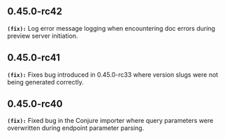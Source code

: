 ## 0.45.0-rc42
**`(fix):`** Log error message logging when encountering doc errors during preview server initiation.


## 0.45.0-rc41
**`(fix):`** Fixes bug introduced in 0.45.0-rc33 where version slugs were not being generated correctly.

## 0.45.0-rc40
**`(fix):`** Fixed bug in the Conjure importer where query parameters were overwritten during endpoint parameter parsing.


